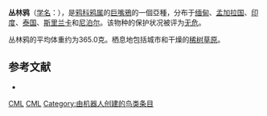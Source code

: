{{Subspeciesbox
| image = Eastern Jungle Crow (Corvus levaillantii).jpg
| status = LC 
| status_system = IUCN3.1
| genus = Corvus
| species =macrorhynchos
| species link= 巨嘴鴉
| subspecies = levaillantii
| authority = [[勒内-普里梅韦勒·莱松|Lesson]], 1831
| range_map = CorvusGroups.svg
| range_map_caption = 1969年作的巨嘴鴉亞種分布統計，標示 levaillantii 者為此亞種分布
}}

'''丛林鸦'''（[[学名|学名]]：{{lang|la|''Corvus macrorhynchos levaillantii''}}），是[[鸦科|鸦科]][[鸦属|鸦属]]的[[巨嘴鴉|巨嘴鴉]]的一個亞種，分布于[[缅甸|缅甸]]、[[孟加拉国|孟加拉国]]、[[印度|印度]]、[[泰国|泰国]]、[[斯里兰卡|斯里兰卡]]和[[尼泊尔|尼泊尔]]。该物种的保护状况被评为[[无危|无危]]。

丛林鸦的平均体重约为365.0克。栖息地包括城市和干燥的[[稀树草原|稀树草原]]。

== 参考文献 ==
{{commons category|Corvus levaillantii}}
*{{cite web|url=http://www.birdlife.org/datazone/speciesfactsheet.php?id=5785&m=0|title=Corvus levaillantii|publisher=[[国际鸟盟|BirdLife.org]]|accessdate=2011-06-27|archive-date=2016-03-04|archive-url=https://web.archive.org/web/20160304142645/http://www.birdlife.org/datazone/speciesfactsheet.php?id=5785&m=0|dead-url=no}}
{{Taxonbar|from=Q25652814}}

[[Category:IUCN红色名录无危物种|CML]]
[[Category:鸦属|CML]]
[[Category:由机器人创建的鸟类条目|Category:由机器人创建的鸟类条目]]
